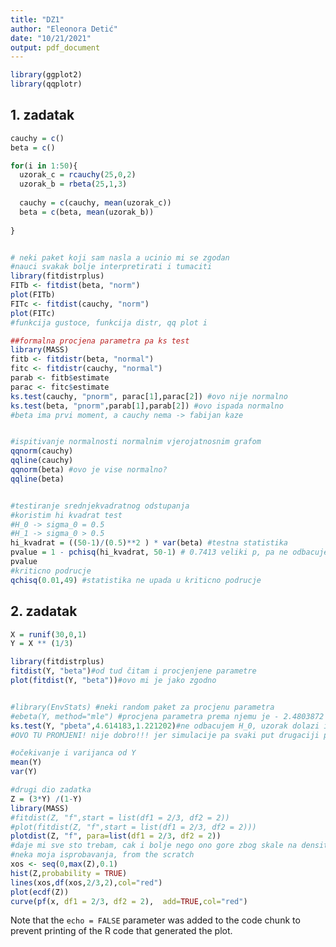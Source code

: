 ```yaml
---
title: "DZ1"
author: "Eleonora Detić"
date: "10/21/2021"
output: pdf_document
---
```



```r
library(ggplot2)
library(qqplotr)
```

## 1. zadatak

```r
cauchy = c()
beta = c()

for(i in 1:50){
  uzorak_c = rcauchy(25,0,2)
  uzorak_b = rbeta(25,1,3)
  
  cauchy = c(cauchy, mean(uzorak_c))
  beta = c(beta, mean(uzorak_b))
  
}


# neki paket koji sam nasla a ucinio mi se zgodan
#nauci svakak bolje interpretirati i tumaciti
library(fitdistrplus)
FITb <- fitdist(beta, "norm")    
plot(FITb) 
FITc <- fitdist(cauchy, "norm")    
plot(FITc) 
#funkcija gustoce, funkcija distr, qq plot i 

##formalna procjena parametra pa ks test
library(MASS)
fitb <- fitdistr(beta, "normal")
fitc <- fitdistr(cauchy, "normal")
parab <- fitb$estimate
parac <- fitc$estimate
ks.test(cauchy, "pnorm", parac[1],parac[2]) #ovo nije normalno
ks.test(beta, "pnorm",parab[1],parab[2]) #ovo ispada normalno
#beta ima prvi moment, a cauchy nema -> fabijan kaze


#ispitivanje normalnosti normalnim vjerojatnosnim grafom
qqnorm(cauchy)
qqline(cauchy)
qqnorm(beta) #ovo je vise normalno?
qqline(beta)


#testiranje srednjekvadratnog odstupanja
#koristim hi kvadrat test
#H_0 -> sigma_0 = 0.5
#H_1 -> sigma_0 > 0.5
hi_kvadrat = ((50-1)/(0.5)**2 ) * var(beta) #testna statistika
pvalue = 1 - pchisq(hi_kvadrat, 50-1) # 0.7413 veliki p, pa ne odbacujemo H_0
pvalue
#kriticno podrucje
qchisq(0.01,49) #statistika ne upada u kriticno podrucje
```

## 2. zadatak
```r
X = runif(30,0,1)
Y = X ** (1/3)

library(fitdistrplus)
fitdist(Y, "beta")#od tud čitam i procjenjene parametre
plot(fitdist(Y, "beta"))#ovo mi je jako zgodno


#library(EnvStats) #neki random paket za procjenu parametra
#ebeta(Y, method="mle") #procjena parametra prema njemu je - 2.4803872 0.6489655 
ks.test(Y, "pbeta",4.614183,1.221202)#ne odbacujem H_0, uzorak dolazi iz beta razdiobe
#OVO TU PROMJENI! nije dobro!!! jer simulacije pa svaki put drugaciji parametri

#očekivanje i varijanca od Y
mean(Y)
var(Y)

#drugi dio zadatka
Z = (3*Y) /(1-Y)
library(MASS)
#fitdist(Z, "f",start = list(df1 = 2/3, df2 = 2))
#plot(fitdist(Z, "f",start = list(df1 = 2/3, df2 = 2)))
plotdist(Z, "f", para=list(df1 = 2/3, df2 = 2))
#daje mi sve sto trebam, cak i bolje nego ono gore zbog skale na densityu
#neka moja isprobavanja, from the scratch
xos <- seq(0,max(Z),0.1)
hist(Z,probability = TRUE)
lines(xos,df(xos,2/3,2),col="red")
plot(ecdf(Z))
curve(pf(x, df1 = 2/3, df2 = 2),  add=TRUE,col="red")


```


Note that the `echo = FALSE` parameter was added to the code chunk to prevent printing of the R code that generated the plot.












